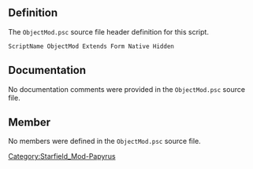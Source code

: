 {{Script_Object_Summary
| title = ObjectMod
| name = [[SFM:Script-ObjectMod|ObjectMod]]
| extends = [[SFM:Script-Form|Form]] → [[SFM:Script-ScriptObject|ScriptObject]]
| flags = Native, Hidden
}}


== Definition ==
The <code>ObjectMod.psc</code> source file header definition for this script.

<source lang="papyrus">
ScriptName ObjectMod Extends Form Native Hidden
</source>


== Documentation ==
No documentation comments were provided in the <code>ObjectMod.psc</code> source file.


== Member ==
No members were defined in the <code>ObjectMod.psc</code> source file.


[[Category:Starfield_Mod-Papyrus]]
